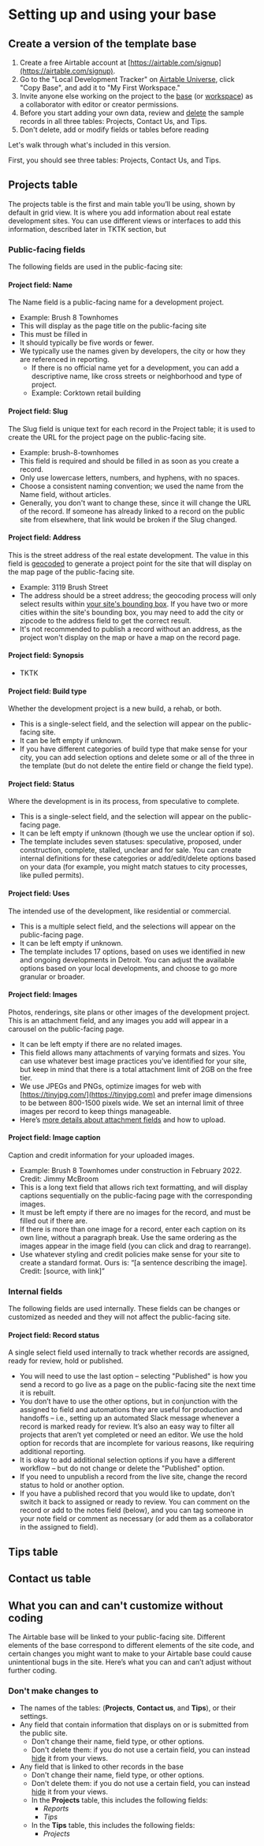 
# Setting up and using your base

## Create a version of the template base

1. Create a free Airtable account at [https://airtable.com/signup](https://airtable.com/signup).
2. Go to the "Local Development Tracker" on [Airtable Universe](https://www.airtable.com/universe/exp1PtSWxyPHYGMIk/local-development-tracker), click "Copy Base", and add it to "My First Workspace."
3. Invite anyone else working on the project to the [base](https://support.airtable.com/hc/en-us/articles/202625759-Adding-a-base-collaborator) (or [workspace](https://support.airtable.com/hc/en-us/articles/203313505-Adding-a-workspace-collaborator)) as a collaborator with editor or creator permissions.
4. Before you start adding your own data, review and [delete]() the sample records in all three tables: Projects, Contact Us, and Tips.
5. Don't delete, add or modify fields or tables before reading 

Let's walk through what's included in this version.

First, you should see three tables: Projects, Contact Us, and Tips.

## Projects table

The projects table is the first and main table you’ll be using, shown by default in grid view. It is where you add information about real estate development sites. You can use different views or interfaces to add this information, described later in TKTK section, but 

### Public-facing fields

The following fields are used in the public-facing site:

#### Project field: Name

The Name field is a public-facing name for a development project.

- Example: Brush 8 Townhomes
- This will display as the page title on the public-facing site
- This must be filled in
- It should typically be five words or fewer. 
- We typically use the names given by developers, the city or how they are referenced in reporting. 
  - If there is no official name yet for a development, you can add a descriptive name, like cross streets or neighborhood and type of project. 
  - Example: Corktown retail building

#### Project field: Slug

The Slug field is unique text for each record in the Project table; it is used to create the URL for the project page on the public-facing site.

- Example: brush-8-townhomes
- This field is required and should be filled in as soon as you create a record.
- Only use lowercase letters, numbers, and hyphens, with no spaces.
- Choose a consistent naming convention; we used the name from the Name field, without articles.
- Generally, you don't want to change these, since it will change the URL of the record. If someone has already linked to a record on the public site from elsewhere, that link would be broken if the Slug changed.

#### Project field: Address

This is the street address of the real estate development. The value in this field is [geocoded](https://docs.mapbox.com/playground/geocoding/) to generate a project point for the site that will display on the map page of the public-facing site.

- Example: 3119 Brush Street
- The address should be a street address; the geocoding process will only select results within [your site's bounding box](./setting-up-the-site#boundingbox). If you have two or more cities within the site's bounding box, you may need to add the city or zipcode to the address field to get the correct result.
- It's not recommended to publish a record without an address, as the project won't display on the map or have a map on the record page.

#### Project field: Synopsis

- TKTK

#### Project field: Build type

Whether the development project is a new build, a rehab, or both.

- This is a single-select field, and the selection will appear on the public-facing site.
- It can be left empty if unknown.
- If you have different categories of build type that make sense for your city, you can add selection options and delete some or all of the three in the template (but do not delete the entire field or change the field type).

#### Project field: Status

Where the development is in its process, from speculative to complete.

- This is a single-select field, and the selection will appear on the public-facing page. 
- It can be left empty if unknown (though we use the unclear option if so).  
- The template includes seven statuses: speculative, proposed, under construction, complete, stalled, unclear and for sale. You can create internal definitions for these categories or add/edit/delete options based on your data (for example, you might match statues to city processes, like pulled permits). 

#### Project field: Uses

The intended use of the development, like residential or commercial. 

- This is a multiple select field, and the selections will appear on the public-facing page.
- It can be left empty if unknown.  
- The template includes 17 options, based on uses we identified in new and ongoing developments in Detroit. You can adjust the available options based on your local developments, and choose to go more granular or broader.   

#### Project field: Images

Photos, renderings, site plans or other images of the development project.
This is an attachment field, and any images you add will appear in a carousel on the public-facing page. 

- It can be left empty if there are no related images.
- This field allows many attachments of varying formats and sizes. You can use whatever best image practices you’ve identified for your site, but keep in mind that there is a total attachment limit of 2GB on the free tier. 
- We use JPEGs and PNGs, optimize images for web with [https://tinyjpg.com/](https://tinyjpg.com) and prefer image dimensions to be between 800-1500 pixels wide. We set an internal limit of three images per record to keep things manageable. 
- Here’s [more details about attachment fields](https://support.airtable.com/hc/en-us/articles/360007852173-Attachment-field) and how to upload. 

#### Project field: Image caption

Caption and credit information for your uploaded images. 

- Example: Brush 8 Townhomes under construction in February 2022. Credit: Jimmy McBroom
- This is a long text field that allows rich text formatting, and will display captions sequentially on the public-facing page with the corresponding images.
- It must be left empty if there are no images for the record, and must be filled out if there are. 
- If there is more than one image for a record, enter each caption on its own line, without a paragraph break. Use the same ordering as the images appear in the image field (you can click and drag to rearrange). 
- Use whatever styling and credit policies make sense for your site to create a standard format. Ours is: “[a sentence describing the image]. Credit: [source, with link]”

### Internal fields
The following fields are used internally. These fields can be changes or customized as needed and they will not affect the public-facing site.

#### Project field: Record status

A single select field used internally to track whether records are assigned, ready for review, hold or published. 

- You will need to use the last option – selecting "Published" is how you send a record to go live as a page on the public-facing site the next time it is rebuilt. 
- You don’t have to use the other options, but in conjunction with the assigned to field and automations they are useful for production and handoffs – i.e., setting up an automated Slack message whenever a record is marked ready for review. It’s also an easy way to filter all projects that aren’t yet completed or need an editor. We use the hold option for records that are incomplete for various reasons, like requiring additional reporting. 
- It is okay to add additional selection options if you have a different workflow – but do not change or delete the "Published" option. 
- If you need to unpublish a record from the live site, change the record status to hold or another option. 
- If you have a published record that you would like to update, don’t switch it back to assigned or ready to review. You can comment on the record or add to the notes field (below), and you can tag someone in your note field or comment as necessary (or add them as a collaborator in the assigned to field).



## Tips table

## Contact us table








## What you can and can't customize without coding

The Airtable base will be linked to your public-facing site. Different elements of the base correspond to different elements of the site code, and certain changes you might want to make to your Airtable base could cause unintentional bugs in the site. Here’s what you can and can’t adjust without further coding. 

### Don't make changes to

- The names of the tables: (**Projects**, **Contact us**, and **Tips**), or their settings.
- Any field that contain information that displays on or is submitted from the public site.
  - Don't change their name, field type, or other options.
  - Don't delete them: if you do not use a certain field, you can instead [hide]() it from your views.
- Any field that is linked to other records in the base
  - Don't change their name, field type, or other options.
  - Don't delete them: if you do not use a certain field, you can instead [hide]() it from your views.
  - In the **Projects** table, this includes the following fields:
    - _Reports_
    - _Tips_
  - In the **Tips** table, this includes the following fields:
    - _Projects_


<TableOfContents index={5} />